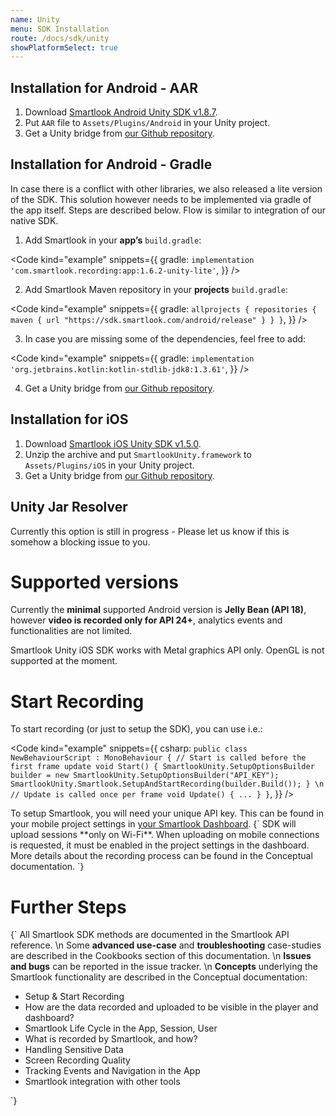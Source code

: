 ```yaml
---
name: Unity
menu: SDK Installation
route: /docs/sdk/unity
showPlatformSelect: true
---
```



<Title>Unity SDK Installation</Title>

## Installation for Android - AAR

1. Download [Smartlook Android Unity SDK v1.8.7](https://sdk.smartlook.com/android/app-1.8.7-unity-support.aar).
2. Put `AAR` file to `Assets/Plugins/Android` in your Unity project.
3. Get a Unity bridge from [our Github repository](https://github.com/smartlook/unity-bridge).

## Installation for Android - Gradle

In case there is a conflict with other libraries, we also released a lite version of the SDK. This solution however needs to be implemented via gradle of the app itself. Steps are described below. Flow is similar to integration of our native SDK.

1. Add Smartlook in your **app’s** `build.gradle`:

<Code
  kind="example"
  snippets={{
    gradle: `
implementation 'com.smartlook.recording:app:1.6.2-unity-lite'
`,
  }}
/>

2. Add Smartlook Maven repository in your **projects** `build.gradle`:

<Code
  kind="example"
  snippets={{
    gradle: `
allprojects {
  repositories {
    maven {
      url "https://sdk.smartlook.com/android/release"
    }
  }
}
`,
  }}
/>

3. In case you are missing some of the dependencies, feel free to add:

<Code
  kind="example"
  snippets={{
    gradle: `
implementation 'org.jetbrains.kotlin:kotlin-stdlib-jdk8:1.3.61'
`,
  }}
/>

4. Get a Unity bridge from [our Github repository](https://github.com/smartlook/unity-bridge).

## Installation for iOS

1. Download [Smartlook iOS Unity SDK v1.5.0](https://sdk.smartlook.com/ios/smartlook-unity-ios-sdk-1.5.0.165.zip).
2. Unzip the archive and put `SmartlookUnity.framework` to `Assets/Plugins/iOS` in your Unity project.
3. Get a Unity bridge from [our Github repository](https://github.com/smartlook/unity-bridge).

## Unity Jar Resolver

Currently this option is still in progress - Please let us know if this is somehow a blocking issue to you.

# Supported versions
Currently the **minimal** supported Android version is **Jelly Bean (API 18)**, however **video is recorded only for API 24+**, analytics events and functionalities are not limited.

Smartlook Unity iOS SDK works with Metal graphics API only. OpenGL is not supported at the moment.

# Start Recording

To start recording (or just to setup the SDK), you can use i.e.:

<Code
  kind="example"
  snippets={{
    csharp: `
public class NewBehaviourScript : MonoBehaviour
{
    // Start is called before the first frame update
    void Start()
    {
        SmartlookUnity.SetupOptionsBuilder builder = new SmartlookUnity.SetupOptionsBuilder("API_KEY");
        SmartlookUnity.Smartlook.SetupAndStartRecording(builder.Build());
    }
\n
    // Update is called once per frame
    void Update()
    {
        ...
    }
}
`,
  }}
/>

<Alert kind="important">
To setup Smartlook, you will need your unique API key. This can be found in your mobile project settings in <a href="https://app.smartlook.com/settings/projects">your Smartlook Dashboard</a>.
</Alert>

<TextBlock kind="important">
{`
SDK will upload sessions **only on Wi-Fi**. When uploading on mobile connections is requested, it must be enabled in the project settings in the dashboard. More details about the recording process can be found in the <Link to="/docs/sdk/conceptual/when-the-recordings-appear-in-dashboard">Conceptual documentation</Link>.
`}
</TextBlock>

# Further Steps

<TextBlock>{`
All Smartlook SDK methods are documented in the <Link to="/docs/sdk/api-reference" platform="unity">Smartlook API reference</Link>.
\n
Some **advanced use-case** and **troubleshooting** case-studies are described in the Cookbooks section of this documentation.
\n
**Issues and bugs** can be reported in the <Link to="https://github.com/smartlook/smartlook-mobile-issue-tracker">issue tracker</Link>.
\n
**Concepts** underlying the Smartlook functionality are described in the Conceptual documentation:
* <Link to="/docs/sdk/conceptual/setup-and-start-recording" platform="android">Setup & Start Recording</Link>
* <Link to="/docs/sdk/conceptual/when-the-recordings-appear-in-dashboard" platform="android">How are the data recorded and uploaded to be visible in the player and dashboard?</Link>
* <Link to="/docs/sdk/conceptual/life-cycle-session-user" platform="android">Smartlook Life Cycle in the App, Session, User</Link>
* <Link to="/docs/sdk/conceptual/what-and-how-is-recorded" platform="android">What is recorded by Smartlook, and how?</Link>
* <Link to="/docs/sdk/conceptual/handling-sensitive-data" platform="android">Handling Sensitive Data</Link>
* <Link to="/docs/sdk/conceptual/screen-recording-quality" platform="android">Screen Recording Quality</Link>
* Tracking <Link to="/docs/sdk/conceptual/event-tracking" platform="android">Events</Link> and <Link to="/docs/sdk/conceptual/recording-navigation" platform="android">Navigation</Link> in the App
* <Link to="/docs/sdk/conceptual/integrating-with-other-tools" platform="android">Smartlook integration with other tools</Link>
`}</TextBlock>
